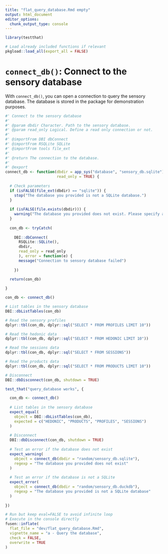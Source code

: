 ```yaml
---
title: "flat_query_database.Rmd empty"
output: html_document
editor_options: 
  chunk_output_type: console
---
```


```r
library(testthat)
```

```r
# Load already included functions if relevant
pkgload::load_all(export_all = FALSE)
```

# `connect_db()`: Connect to the sensory database

With `connect_db()`, you can open a connection to query the sensory database. The database is stored in the package for demonstration purposes.

```r
#' Connect to the sensory database
#'
#' @param dbdir Character. Path to the sensory database.
#' @param read_only Logical. Define a read only connection or not.
#' 
#' @importFrom DBI dbConnect
#' @importFrom RSQLite SQLite
#' @importFrom tools file_ext
#'
#' @return The connection to the database.
#' 
#' @export
connect_db <- function(dbdir = app_sys("database", "sensory_db.sqlite"), 
                       read_only = TRUE) {
  
  # Check parameters
  if (isFALSE(file_ext(dbdir) == "sqlite")) {
    stop("The database you provided is not a SQLite database.")
  }
  
  if (isFALSE(file.exists(dbdir))) {
    warning("The database you provided does not exist. Please specify a correct 'dbdir' parameter. Or a new database will be created.")
  }
  
  con_db <- tryCatch(
    
    DBI::dbConnect(
      RSQLite::SQLite(),
      dbdir,
      read_only = read_only
      ), error = function(e) {
      message("Connection to sensory database failed")
        
    })
 
  return(con_db)

}
```

```r
con_db <- connect_db()

# List tables in the sensory database
DBI::dbListTables(con_db)

# Read the sensory profiles
dplyr::tbl(con_db, dplyr::sql("SELECT * FROM PROFILES LIMIT 10"))

# Read the hedonic data
dplyr::tbl(con_db, dplyr::sql("SELECT * FROM HEDONIC LIMIT 10"))

# Read the sessions data
dplyr::tbl(con_db, dplyr::sql("SELECT * FROM SESSIONS"))

# Read the products data
dplyr::tbl(con_db, dplyr::sql("SELECT * FROM PRODUCTS LIMIT 10"))

# Disconnect
DBI::dbDisconnect(con_db, shutdown = TRUE)
```

```r
test_that("query_database works", {

  con_db <- connect_db()
  
  # List tables in the sensory database
  expect_equal(
    object = DBI::dbListTables(con_db), 
    expected = c("HEDONIC", "PRODUCTS", "PROFILES", "SESSIONS")
  )
  
  # Disconnect
  DBI::dbDisconnect(con_db, shutdown = TRUE)
  
  # Test an error if the database does not exist
  expect_warning(
    object = connect_db(dbdir = "random/sensory_db.sqlite"), 
    regexp = "The database you provided does not exist"
  )
  
  # Test an error if the database is not a SQLite
  expect_error(
    object = connect_db(dbdir = "random/sensory_db.duckdb"), 
    regexp = "The database you provided is not a SQLite database"
  )
  
})
```

```r
# Run but keep eval=FALSE to avoid infinite loop
# Execute in the console directly
fusen::inflate(
  flat_file = "dev/flat_query_database.Rmd", 
  vignette_name = "a - Query the database", 
  check = FALSE, 
  overwrite = TRUE
)
```

